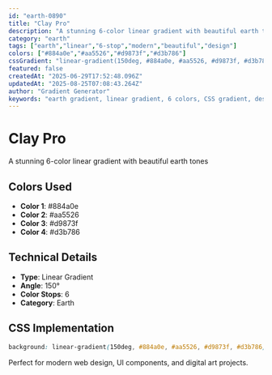 ```yaml
---
id: "earth-0890"
title: "Clay Pro"
description: "A stunning 6-color linear gradient with beautiful earth tones"
category: "earth"
tags: ["earth","linear","6-stop","modern","beautiful","design"]
colors: ["#884a0e","#aa5526","#d9873f","#d3b786"]
cssGradient: "linear-gradient(150deg, #884a0e, #aa5526, #d9873f, #d3b786)"
featured: false
createdAt: "2025-06-29T17:52:48.096Z"
updatedAt: "2025-08-25T07:08:43.264Z"
author: "Gradient Generator"
keywords: "earth gradient, linear gradient, 6 colors, CSS gradient, design, #884a0e, #aa5526, #d9873f, #d3b786"
---
```


# Clay Pro

A stunning 6-color linear gradient with beautiful earth tones

## Colors Used
- **Color 1**: #884a0e
- **Color 2**: #aa5526
- **Color 3**: #d9873f
- **Color 4**: #d3b786

## Technical Details
- **Type**: Linear Gradient
- **Angle**: 150°
- **Color Stops**: 6
- **Category**: Earth

## CSS Implementation
```css
background: linear-gradient(150deg, #884a0e, #aa5526, #d9873f, #d3b786);
```

Perfect for modern web design, UI components, and digital art projects.
